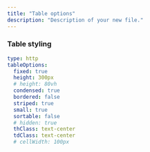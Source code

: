 ```yaml
---
title: "Table options"
description: "Description of your new file."
---
```


### Table styling

```yaml
type: http
tableOptions:
  fixed: true
  height: 300px
  # height: 80vh
  condensed: true
  bordered: false
  striped: true
  small: true
  sortable: false
  # hidden: true
  thClass: text-center
  tdClass: text-center
  # cellWidth: 100px
```